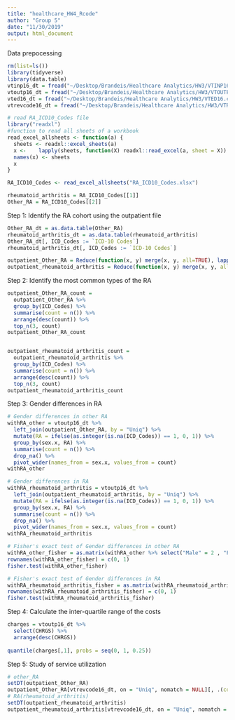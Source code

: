 ```yaml
---
title: "healthcare_HW4_Rcode"
author: "Group 5"
date: "11/30/2019"
output: html_document
---
```

Data prepocessing
```r
rm(list=ls())
library(tidyverse)
library(data.table)
vtinp16_dt = fread("~/Desktop/Brandeis/Healthcare Analytics/HW3/VTINP16_upd.csv")
vtoutp16_dt = fread("~/Desktop/Brandeis/Healthcare Analytics/HW3/VTOUTP16.csv")
vted16_dt = fread("~/Desktop/Brandeis/Healthcare Analytics/HW3/VTED16.csv")
vtrevcode16_dt = fread("~/Desktop/Brandeis/Healthcare Analytics/HW3/VTREVCODE16.csv")
```

```r
# read RA_ICD10_Codes file
library("readxl")
#function to read all sheets of a workbook
read_excel_allsheets <- function(a) {
  sheets <- readxl::excel_sheets(a)
  x <-    lapply(sheets, function(X) readxl::read_excel(a, sheet = X))
  names(x) <- sheets
  x
}

RA_ICD10_Codes <- read_excel_allsheets("RA_ICD10_Codes.xlsx")

rheumatoid_arthritis = RA_ICD10_Codes[[1]]
Other_RA = RA_ICD10_Codes[[2]]
```



Step 1: Identify the RA cohort using the outpatient file
```r
Other_RA_dt = as.data.table(Other_RA)
rheumatoid_arthritis_dt = as.data.table(rheumatoid_arthritis)
Other_RA_dt[, ICD_Codes := `ICD-10 Codes`]
rheumatoid_arthritis_dt[, ICD_Codes := `ICD-10 Codes`]

outpatient_Other_RA = Reduce(function(x, y) merge(x, y, all=TRUE), lapply(as.list(1:20), function(x) {vtoutp16_dt[Other_RA_dt, on = sprintf("DX%s == ICD-10 Codes", x), nomatch = NULL]})) %>% filter(!duplicated(Uniq))
outpatient_rheumatoid_arthritis = Reduce(function(x, y) merge(x, y, all=TRUE), lapply(as.list(1:20), function(x) {vtoutp16_dt[rheumatoid_arthritis_dt, on = sprintf("DX%s == ICD-10 Codes", x), nomatch = NULL]})) %>% filter(!duplicated(Uniq))
```


Step 2: Identify the most common types of the RA
```r
outpatient_Other_RA_count = 
  outpatient_Other_RA %>% 
  group_by(ICD_Codes) %>% 
  summarise(count = n()) %>% 
  arrange(desc(count)) %>% 
  top_n(3, count)
outpatient_Other_RA_count


outpatient_rheumatoid_arthritis_count = 
  outpatient_rheumatoid_arthritis %>% 
  group_by(ICD_Codes) %>% 
  summarise(count = n()) %>% 
  arrange(desc(count)) %>% 
  top_n(3, count)
outpatient_rheumatoid_arthritis_count

```

Step 3: Gender differences in RA
```r
# Gender differences in other RA
withRA_other = vtoutp16_dt %>% 
  left_join(outpatient_Other_RA, by = "Uniq") %>% 
  mutate(RA = ifelse(as.integer(is.na(ICD_Codes)) == 1, 0, 1)) %>% 
  group_by(sex.x, RA) %>% 
  summarise(count = n()) %>% 
  drop_na() %>% 
  pivot_wider(names_from = sex.x, values_from = count)
withRA_other

# Gender differences in RA
withRA_rheumatoid_arthritis = vtoutp16_dt %>% 
  left_join(outpatient_rheumatoid_arthritis, by = "Uniq") %>% 
  mutate(RA = ifelse(as.integer(is.na(ICD_Codes)) == 1, 0, 1)) %>% 
  group_by(sex.x, RA) %>% 
  summarise(count = n()) %>% 
  drop_na() %>% 
  pivot_wider(names_from = sex.x, values_from = count)
withRA_rheumatoid_arthritis

# Fisher's exact test of Gender differences in other RA
withRA_other_fisher = as.matrix(withRA_other %>% select("Male" = 2 , "Female" = 3))
rownames(withRA_other_fisher) = c(0, 1)
fisher.test(withRA_other_fisher)

# Fisher's exact test of Gender differences in RA
withRA_rheumatoid_arthritis_fisher = as.matrix(withRA_rheumatoid_arthritis %>% select("Male" = 2 , "Female" = 3))
rownames(withRA_rheumatoid_arthritis_fisher) = c(0, 1)
fisher.test(withRA_rheumatoid_arthritis_fisher)
```

Step 4: Calculate the inter-quartile range of the costs
```r
charges = vtoutp16_dt %>% 
  select(CHRGS) %>% 
  arrange(desc(CHRGS))
  
quantile(charges[,1], probs = seq(0, 1, 0.25))
```

Step 5: Study of service utilization
```r
# other_RA
setDT(outpatient_Other_RA)
outpatient_Other_RA[vtrevcode16_dt, on = "Uniq", nomatch = NULL][, .(count = .N), by = REVCODE][order(desc(count))][,head(.SD, 5)]
# RA(rheumatoid_arthritis)
setDT(outpatient_rheumatoid_arthritis)
outpatient_rheumatoid_arthritis[vtrevcode16_dt, on = "Uniq", nomatch = NULL][, .(count = .N), by = REVCODE][order(desc(count))][, .SD[1:5]]
```

